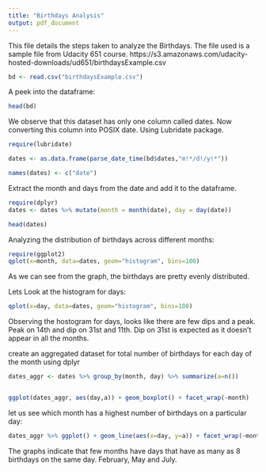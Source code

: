 ```yaml
---
title: "Birthdays Analysis"
output: pdf_document
---
```


This file details the steps taken to analyze the Birthdays. The file used is a sample file from Udacity 651 course. 
https://s3.amazonaws.com/udacity-hosted-downloads/ud651/birthdaysExample.csv



```r
bd <- read.csv("birthdaysExample.csv")
```

A peek into the dataframe:

```r
head(bd)
```

We observe that this dataset has only one column called dates. Now converting this column into POSIX date. Using Lubridate package.

```r

require(lubridate)

dates <- as.data.frame(parse_date_time(bd$dates,"m!*/d!/y!*"))

names(dates) <- c("date")

```

Extract the month and days from the date and add it to the dataframe.

```r

require(dplyr)
dates <- dates %>% mutate(month = month(date), day = day(date))

head(dates)
```

Analyzing the distribution of birthdays across different months:

```r
require(ggplot2)
qplot(x=month, data=dates, geom="histogram", bins=100)

```

As we can see from the graph, the birthdays are pretty evenly distributed.

Lets Look at the histogram for days:

```r
qplot(x=day, data=dates, geom="histogram", bins=100)
```

Observing the hostogram for days, looks like there are few dips and a peak. Peak on 14th and dip on 31st and 11th. Dip on 31st is expected as it doesn't appear in all the months.

create an aggregated dataset for total number of birthdays for each day of the month using dplyr

```r

dates_aggr <- dates %>% group_by(month, day) %>% summarize(a=n())


ggplot(dates_aggr, aes(day,a)) + geom_boxplot() + facet_wrap(~month)
```

let us see which month has a highest number of birthdays on a particular day:

```r
dates_aggr %>% ggplot() + geom_line(aes(x=day, y=a)) + facet_wrap(~month)
```

The graphs indicate that few months have days that have as many as 8 birthdays on the same day. February, May and July.


